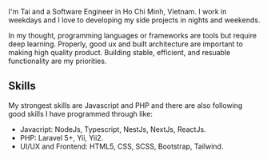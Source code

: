 I'm Tai and a Software Engineer in Ho Chi Minh, Vietnam. I work in weekdays and I love to developing my side projects in nights and weekends.

In my thought, programming languages or frameworks are tools but require deep learning. Properly, good ux and built architecture are important to making high quality product. Building stable, efficient, and resuable functionality are my priorities.

## Skills

My strongest skills are Javascript and PHP and there are also following good skills I have programmed through like:

- Javacript: NodeJs, Typescript, NestJs, NextJs, ReactJs.
- PHP: Laravel 5+, Yii, Yii2.
- UI/UX and Frontend: HTML5, CSS, SCSS, Bootstrap, Tailwind.